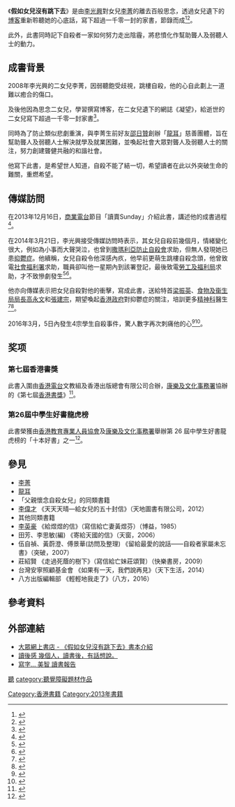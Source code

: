 {{Infobox Book 
| name                 = 《'''假如女兒沒有跳下去'''》
| image                =  [[File:假如女兒沒有跳下去.jpg|200px]]
| caption              = 《假如女兒沒有跳下去》封面
| author               = 李光興
| title_orig           = 
| translator           = 
| illustrator          = samwong
| cover_artist         = 
| country              = {{HK}}
| language             = 中文 
| series               = 心靈勵志系列   
| subject              = 節錄作者寫給已逝世女兒的一千零一封家書
| genre                = 
| publisher            = 一丁文化
| release_date         = 2013年10月
| media_type           = 
| pages                = 173
| size_weight          =
| format               = 
| isbn                 = 9789881253521
| oclc                 = 
}}

《'''假如女兒沒有跳下去'''》是由[[李光興|李光興]]對女兒[[李菁_(聽障教師)|李菁]]的離去百般思念，透過女兒遺下的[[博客|博客]]重新聆聽她的心底話，寫下超過一千零一封的家書，節錄而成<ref>{{Cite news |language=zh-hk |url=http://hk.apple.nextmedia.com/news/art/20140413/18687906 |title=星期日專題︰給天國的女兒　由一字一淚到閒話家常 1,678封家書治癒傷痛 |publisher=[[蘋果日報_(香港)|蘋果日報 (香港)]] |date=2014-04-13 |accessdate=2014-04-13 |archive-date=2017-02-09 |archive-url=https://web.archive.org/web/20170209020359/http://hk.apple.nextmedia.com/news/art/20140413/18687906 |dead-url=no }}</ref><ref>{{Cite news |language=zh-hk |url=http://hk.apple.nextmedia.com/news/art/20140413/18687913 |title=「教到佢咁叻　反而害咗佢」 |publisher=[[蘋果日報_(香港)|蘋果日報 (香港)]] |date=2014-04-13 |accessdate=2014-04-13 |archive-date=2016-08-10 |archive-url=https://web.archive.org/web/20160810193536/http://hk.apple.nextmedia.com/news/art/20140413/18687913 |dead-url=no }}</ref>。

此外，此書同時記下自殺者一家如何努力走出陰霾，將悲憤化作幫助聾人及弱聽人士的動力。

==成書背景==
2008年李光興的二女兒李菁，因弱聽飽受歧視，跳樓自殺，他的心自此劃上一道難以癒合的傷口。

及後他因為思念二女兒，學習撰寫博客，在二女兒遺下的網誌《凝望》，給逝世的二女兒寫下超過一千零一封家書<ref>{{Cite news |language=zh-hk |url=http://hk.apple.nextmedia.com/realtime/news/20140412/52368924 |title=【周末動人】給天國女兒的笛聲 |publisher=[[蘋果日報_(香港)|蘋果日報 (香港)]] |date=2014-04-12 |accessdate=2014-04-12 |archive-date=2016-03-05 |archive-url=https://web.archive.org/web/20160305011849/http://hk.apple.nextmedia.com/realtime/news/20140412/52368924 |dead-url=no }}</ref>。

同時為了防止類似悲劇重演，與李菁生前好友[[邵日贊|邵日贊]]創辦「[[龍耳|龍耳]]」慈善團體，旨在幫助聾人及弱聽人士解決就學及就業困難，並喚起社會大眾對聾人及弱聽人士的關注，努力創建聾健共融的和諧社會。

他寫下此書，是希望世人知道，自殺不能了結一切，希望讀者在此以外突破生命的難關，重燃希望。

==傳媒訪問==
在2013年12月16日，[[商業電台|商業電台]]節目「讀賣Sunday」介紹此書，講述他的成書過程<ref>{{Cite news |language=zh-hk |url=http://www.881903.com/Page/Zh-TW/TagSearch.aspx?tagid=396136&resourcetype=8 |title=讀賣Sunday 好書拿給你，書拿~：「假如女兒沒有跳下去」李光興 |publisher=[[商業電台|商業電台]] |date=2013-12-16 |accessdate=2014-03-31 |archive-date=2019-03-13 |archive-url=https://web.archive.org/web/20190313175226/http://www.881903.com/Page/Zh-TW/TagSearch.aspx?tagid=396136&resourcetype=8 }}</ref>。

在2014年3月21日，李光興接受傳媒訪問時表示，其女兒自殺前幾個月，情緒變化很大，例如為小事而大聲哭泣，也曾到[[撒瑪利亞防止自殺會|撒瑪利亞防止自殺會]]求助，但無人發現她已患[[抑鬱症|抑鬱症]]。他續稱，女兒自殺令他深感內疚，他早前更萌生跳樓自殺念頭，他曾致電[[社會福利署|社會福利署]]求助，職員卻叫他一星期內到該署登記，最後致電[[勞工及福利局|勞工及福利局]]求助，才不致慘劇發生<ref>{{Cite news |language=zh-hk |url=http://hk.apple.nextmedia.com/realtime/news/20140321/52306840 |title=撒瑪利亞會：四分一中學生曾想過自殺 |publisher=[[蘋果日報_(香港)|蘋果日報 (香港)]] |date=2014-03-21 |accessdate=2014-03-31 |archive-date=2014-03-23 |archive-url=https://web.archive.org/web/20140323092711/http://hk.apple.nextmedia.com/realtime/news/20140321/52306840 |dead-url=no }}</ref><ref>{{Cite news |language=zh-hk |url=http://paper.wenweipo.com/2014/03/22/HK1403220043.htm |title=青少年自殺率升 白頭人籲早支援 |publisher=[[文匯報_(香港)|文匯報 (香港)]] |date=2014-3-221 |accessdate=2014-03-31 |archive-date=2016-03-04 |archive-url=https://web.archive.org/web/20160304060539/http://paper.wenweipo.com/2014/03/22/HK1403220043.htm |dead-url=no }}</ref>。

他亦向傳媒表示把女兒自殺對他的衝擊，寫成此書，送給特首[[梁振英|梁振英]]、[[食物及衞生局局長|食物及衞生局局長]][[高永文|高永文]]和[[張建宗|張建宗]]，期望喚起[[香港政府|香港政府]]對抑鬱症的關注，培訓更多[[精神科|精神科]]醫生<ref>{{Cite news |language=zh-hk |url=http://hk.apple.nextmedia.com/news/art/20140322/18664763 |title=自殺尖子父出書喚關注 |publisher=[[蘋果日報_(香港)|蘋果日報 (香港)]] |date=2014-3-221 |accessdate=2014-03-31 |archive-date=2016-03-04 |archive-url=https://web.archive.org/web/20160304212154/http://hk.apple.nextmedia.com/news/art/20140322/18664763 |dead-url=no }}</ref><ref>{{Cite news |language=zh-hk |url=http://www.hkdailynews.com.hk/NewsDetail/index/104550 |title=25%中學生曾萌自殺念 |publisher=[[新報_(香港)|新報]] |date=2014-3-221 |accessdate=2014-03-31 |deadurl=yes |archiveurl=https://web.archive.org/web/20140407064146/http://www.hkdailynews.com.hk/NewsDetail/index/104550 |archivedate=2014-04-07 }}</ref>。

2016年3月，5日內發生4宗學生自殺事件，驚人數字再次刺痛他的心<ref>{{Cite news |language=zh-hk |url=http://hk.apple.nextmedia.com/news/art/20160311/19525211 |title=愛女離世　爸爸自責患抑鬱 |publisher=[[蘋果日報_(香港)|蘋果日報 (香港)]] |date=2016-03-11 |accessdate=2016-03-11 |archive-date=2016-07-18 |archive-url=https://web.archive.org/web/20160718061058/http://hk.apple.nextmedia.com/news/art/20160311/19525211 |dead-url=no }}</ref><ref>{{Cite news |language=zh-hk |url=http://news.mingpao.com/pns/dailynews/web_tc/article/20160315/s00005/1457979180989 |title=小學雞媽媽：來自遺族的「第二種聲音」 |publisher=[[明報|明報]] |date=2016-03-15 |accessdate=2016-03-28 |archive-date=2016-04-16 |archive-url=https://web.archive.org/web/20160416084906/http://news.mingpao.com/pns/dailynews/web_tc/article/20160315/s00005/1457979180989 |dead-url=no }}</ref>。

==奖项==
===第七屆香港書獎===
此書入圍由[[香港電台|香港電台]]文教組及香港出版總會有限公司合辦，[[康樂及文化事務署|康樂及文化事務署]]協辦的《第七屆[[香港書獎|香港書獎]]》<ref>{{Cite news |language=zh-hk |url=http://app3.rthk.hk/culture/7thbookprize/index_list.php?s=4 |title=第七屆香港書獎 提名書目 |publisher=[[香港電台|香港電台]] |date= |accessdate=2014-03-31 |archive-date=2016-03-05 |archive-url=https://web.archive.org/web/20160305192944/http://app3.rthk.hk/culture/7thbookprize/index_list.php?s=4 |dead-url=no }}</ref>。

===第26屆中學生好書龍虎榜===
此書榮獲由[[香港教育專業人員協會|香港教育專業人員協會]]及[[康樂及文化事務署|康樂及文化事務署]]舉辦第 26 屆中學生好書龍虎榜的「十本好書」之一<ref>{{Cite news |language=zh-hk |url=http://paper.takungpao.com/resfile/PDF/20150502/PDF/a1_screen.pdf |title=中學生好書龍虎榜「十本好書」 |publisher=[[大公報|大公報]] |date= |accessdate=2015-05-02 |archive-date=2016-03-04 |archive-url=https://web.archive.org/web/20160304102527/http://paper.takungpao.com/resfile/PDF/20150502/PDF/a1_screen.pdf |dead-url=no }}</ref>。

==參見==
* [[李菁_(聽障教師)|李菁]]
* [[龍耳|龍耳]]
* 「父親懷念自殺女兒」的同類書籍
* [[李偉才|李偉才]] 《天天天晴—給女兒的五十封信》（天地圖書有限公司，2012）
* 其他同類書籍
* [[李英豪|李英豪]] 《給煜煜的信》（寫信給亡妻黃煜芬）（博益，1985）
* 田芳、李思敏(編) 《寄給天國的信》（天窗，2006）
* 伍自禎、黃蔚澄、傅景華(訪問及整理) 《留給最愛的說話——自殺者家屬未忘書》（突破，2007）
* 莊紹賢 《走過死蔭的樹下》（寫信給亡妹莊頌賢）（快樂書房，2009）
* 台灣安寧照顧基金會 《如果有一天，我們說再見》（天下生活，2014）
* 八方出版編輯部 《輕輕地我走了》（八方，2016）

==參考資料==
<div class="references-small">
<references />
</div>

==外部連結==
* [http://www.popular.com.hk/jsp/product/product_detail.jsp?vca001=0&vpd001=55103 大眾網上書店 - 《假如女兒沒有跳下去》書本介紹] {{Wayback|url=http://www.popular.com.hk/jsp/product/product_detail.jsp?vca001=0&vpd001=55103 |date=20160304185231 }}
* [http://myreadnwrite.blogspot.hk/2013/12/300.html 讀後感 幾個人，讀書後，有話想說。] {{Wayback|url=http://myreadnwrite.blogspot.hk/2013/12/300.html |date=20160309233308 }}
* [http://someichi.wordpress.com/2014/01/10/%E3%80%8A%E5%81%87%E5%A6%82%E5%A5%B3%E5%85%92%E6%B2%92%E6%9C%89%E8%B7%B3%E4%B8%8B%E5%8E%BB%E3%80%8B/ 寫字… 美智 讀書報告] {{Wayback|url=http://someichi.wordpress.com/2014/01/10/%E3%80%8A%E5%81%87%E5%A6%82%E5%A5%B3%E5%85%92%E6%B2%92%E6%9C%89%E8%B7%B3%E4%B8%8B%E5%8E%BB%E3%80%8B/ |date=20160919065435 }}

[[Category:香港書籍|Category:香港書籍]]
[[Category:2013年書籍|Category:2013年書籍]]
[[category:中文書籍|聽]]
[[category:聽覺障礙題材作品|category:聽覺障礙題材作品]]